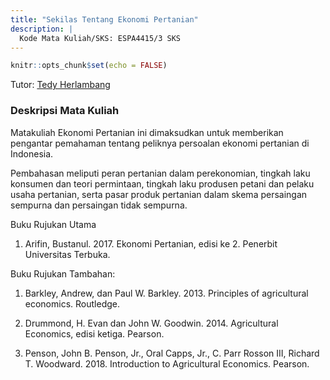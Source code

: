 ```yaml
---
title: "Sekilas Tentang Ekonomi Pertanian"
description: |
  Kode Mata Kuliah/SKS: ESPA4415/3 SKS
---
```


```r
knitr::opts_chunk$set(echo = FALSE)
```

Tutor: [Tedy Herlambang](https://bangtedy.github.io)

### Deskripsi Mata Kuliah

Matakuliah Ekonomi Pertanian ini dimaksudkan untuk memberikan pengantar pemahaman tentang peliknya persoalan ekonomi pertanian di Indonesia.

Pembahasan meliputi peran pertanian dalam perekonomian, tingkah laku konsumen dan teori permintaan, tingkah laku produsen petani dan pelaku usaha pertanian, serta pasar produk pertanian dalam skema persaingan sempurna dan persaingan tidak sempurna.

Buku Rujukan Utama

1. Arifin, Bustanul. 2017. Ekonomi Pertanian, edisi ke 2. Penerbit Universitas Terbuka.

Buku Rujukan Tambahan:

1. Barkley, Andrew, dan Paul W. Barkley. 2013. Principles of agricultural economics. Routledge. 

2. Drummond, H. Evan dan John W. Goodwin. 2014. Agricultural Economics, edisi ketiga. Pearson.

3. Penson, John B. Penson, Jr., Oral Capps, Jr., C. Parr Rosson III, Richard T. Woodward. 2018. Introduction to Agricultural Economics. Pearson.
